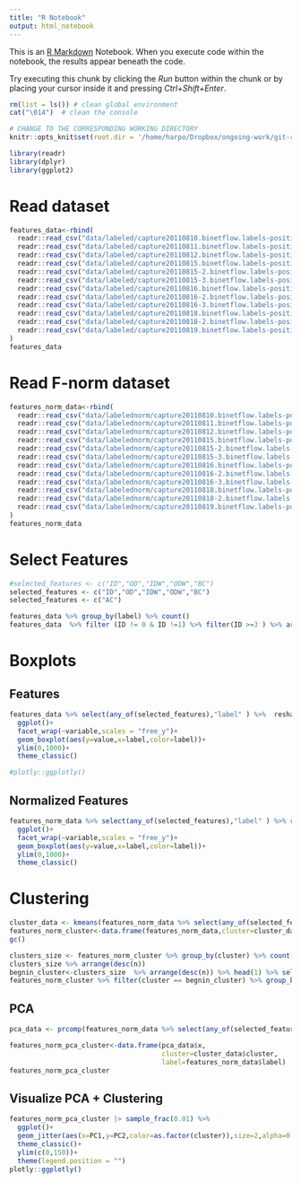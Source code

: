 ```yaml
---
title: "R Notebook"
output: html_notebook
---
```


This is an [R Markdown](http://rmarkdown.rstudio.com) Notebook. When you execute code within the notebook, the results appear beneath the code. 

Try executing this chunk by clicking the *Run* button within the chunk or by placing your cursor inside it and pressing *Ctrl+Shift+Enter*. 


```r
rm(list = ls()) # clean global environment
cat("\014")  # clean the console
```



```r
# CHANGE TO THE CORRESPONDING WORKING DIRECTORY
knitr::opts_knit$set(root.dir = '/home/harpo/Dropbox/ongoing-work/git-repos/graph-representation-learning/')
```

```r
library(readr)
library(dplyr)
library(ggplot2)
```
# Read dataset
```r
features_data<-rbind(
  readr::read_csv("data/labeled/capture20110810.binetflow.labels-positive-weights.labeled.csv"),
  readr::read_csv("data/labeled/capture20110811.binetflow.labels-positive-weights.labeled.csv"),
  readr::read_csv("data/labeled/capture20110812.binetflow.labels-positive-weights.labeled.csv"),
  readr::read_csv("data/labeled/capture20110815.binetflow.labels-positive-weights.labeled.csv"),
  readr::read_csv("data/labeled/capture20110815-2.binetflow.labels-positive-weights.labeled.csv"),
  readr::read_csv("data/labeled/capture20110815-3.binetflow.labels-positive-weights.labeled.csv"),
  readr::read_csv("data/labeled/capture20110816.binetflow.labels-positive-weights.labeled.csv"),
  readr::read_csv("data/labeled/capture20110816-2.binetflow.labels-positive-weights.labeled.csv"),
  readr::read_csv("data/labeled/capture20110816-3.binetflow.labels-positive-weights.labeled.csv"),
  readr::read_csv("data/labeled/capture20110818.binetflow.labels-positive-weights.labeled.csv"),
  readr::read_csv("data/labeled/capture20110818-2.binetflow.labels-positive-weights.labeled.csv"),
  readr::read_csv("data/labeled/capture20110819.binetflow.labels-positive-weights.labeled.csv")
)
features_data


```
# Read F-norm dataset

```r
features_norm_data<-rbind(
  readr::read_csv("data/labelednorm/capture20110810.binetflow.labels-positive-weights.ncol.normalized.labeled.csv"),
  readr::read_csv("data/labelednorm/capture20110811.binetflow.labels-positive-weights.ncol.normalized.labeled.csv"),
  readr::read_csv("data/labelednorm/capture20110812.binetflow.labels-positive-weights.ncol.normalized.labeled.csv"),
  readr::read_csv("data/labelednorm/capture20110815.binetflow.labels-positive-weights.ncol.normalized.labeled.csv"),
  readr::read_csv("data/labelednorm/capture20110815-2.binetflow.labels-positive-weights.ncol.normalized.labeled.csv"),
  readr::read_csv("data/labelednorm/capture20110815-3.binetflow.labels-positive-weights.ncol.normalized.labeled.csv"),
  readr::read_csv("data/labelednorm/capture20110816.binetflow.labels-positive-weights.ncol.normalized.labeled.csv"),
  readr::read_csv("data/labelednorm/capture20110816-2.binetflow.labels-positive-weights.ncol.normalized.labeled.csv"),
  readr::read_csv("data/labelednorm/capture20110816-3.binetflow.labels-positive-weights.ncol.normalized.labeled.csv"),
  readr::read_csv("data/labelednorm/capture20110818.binetflow.labels-positive-weights.ncol.normalized.labeled.csv"),
  readr::read_csv("data/labelednorm/capture20110818-2.binetflow.labels-positive-weights.ncol.normalized.labeled.csv"),
  readr::read_csv("data/labelednorm/capture20110819.binetflow.labels-positive-weights.ncol.normalized.labeled.csv")
)
features_norm_data

```

# Select Features
```r
#selected_features <- c("ID","OD","IDW","ODW","BC")
selected_features <- c("ID","OD","IDW","ODW","BC")
selected_features <- c("AC")
```

```r
features_data %>% group_by(label) %>% count()
features_data  %>% filter (ID != 0 & ID !=1) %>% filter(ID >=3 ) %>% arrange(desc(ID) )

```
# Boxplots
## Features
```r
features_data %>% select(any_of(selected_features),"label" ) %>%  reshape2::melt() %>%
  ggplot()+
  facet_wrap(~variable,scales = "free_y")+
  geom_boxplot(aes(y=value,x=label,color=label))+
  ylim(0,1000)+
  theme_classic()

#plotly::ggplotly()
```



## Normalized Features

```r
features_norm_data %>% select(any_of(selected_features),"label" ) %>% reshape2::melt() %>%
  ggplot()+
  facet_wrap(~variable,scales = "free_y")+
  geom_boxplot(aes(y=value,x=label,color=label))+
  ylim(0,1000)+
  theme_classic()
```

# Clustering
```r
cluster_data <- kmeans(features_norm_data %>% select(any_of(selected_features)),centers = 50,nstart = 10, iter.max = 1000)
features_norm_cluster<-data.frame(features_norm_data,cluster=cluster_data$cluster)
gc()
```

```r
clusters_size <- features_norm_cluster %>% group_by(cluster) %>% count()
clusters_size %>% arrange(desc(n))
begnin_cluster<-clusters_size  %>% arrange(desc(n)) %>% head(1) %>% select(cluster) %>% unlist() %>% unname()
features_norm_cluster %>% filter(cluster == begnin_cluster) %>% group_by(label) %>% count()
```

## PCA
```r
pca_data <- prcomp(features_norm_data %>% select(any_of(selected_features)), center = TRUE, scale. = FALSE)
```

```r
features_norm_pca_cluster<-data.frame(pca_data$x,
                                      cluster=cluster_data$cluster,
                                      label=features_norm_data$label)
features_norm_pca_cluster
```



## Visualize PCA + Clustering
```r
features_norm_pca_cluster |> sample_frac(0.01) %>%
  ggplot()+
  geom_jitter(aes(x=PC1,y=PC2,color=as.factor(cluster)),size=2,alpha=0.2)+
  theme_classic()+
  ylim(c(0,150))+
  theme(legend.position = "")
plotly::ggplotly()
```

